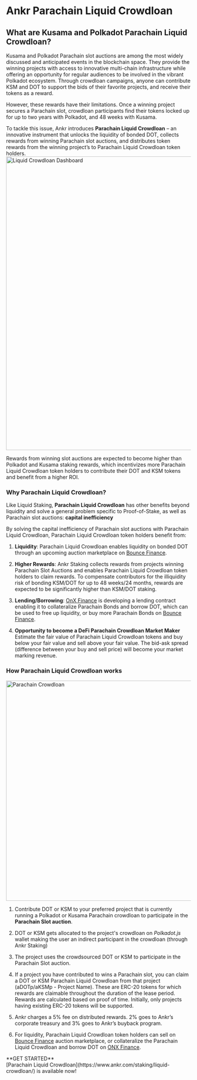 
# Ankr Parachain Liquid Crowdloan

## What are Kusama and Polkadot Parachain Liquid Crowdloan?
Kusama and Polkadot Parachain slot auctions are among the most widely discussed and anticipated events in the blockchain space. They provide the winning projects with access to innovative multi-chain infrastructure while offering an opportunity for regular audiences to be involved in the vibrant Polkadot ecosystem. Through crowdloan campaigns, anyone can contribute KSM and DOT to support the bids of their favorite projects, and receive their tokens as a reward.

However, these rewards have their limitations. Once a winning project secures a Parachain slot, crowdloan participants find their tokens locked up for up to two years with Polkadot, and 48 weeks with Kusama.

To tackle this issue, Ankr introduces **Parachain Liquid Crowdloan** – an innovative instrument that unlocks the liquidity of bonded DOT, collects rewards from winning Parachain slot auctions, and distributes token rewards from the winning project’s to Parachain Liquid Crowdloan token holders.
<img src="/docs/staking/liquid-crowdloan/liquid-crowdloan.png" alt="Liquid Crowdloan Dashboard" className="responsive-pic" width="800" />

Rewards from winning slot auctions are expected to become higher than Polkadot and Kusama staking rewards, which incentivizes more Parachain Liquid Crowdloan token holders to contribute their DOT and KSM tokens and benefit from a higher ROI.

### Why Parachain Liquid Crowdloan?

Like Liquid Staking, **Parachain Liquid Crowdloan** has other benefits beyond liquidity and solve a general problem specific to Proof-of-Stake, as well as Parachain slot auctions: **capital inefficiency**

By solving the capital inefficiency of Parachain slot auctions with Parachain Liquid Crowdloan, Parachain Liquid Crowdloan token holders benefit from:

1. **Liquidity**: Parachain Liquid Crowdloan enables liquidity on bonded DOT through an upcoming auction marketplace on [Bounce Finance](https://bounce.finance).

2. **Higher Rewards**: Ankr Staking collects rewards from projects winning Parachain Slot Auctions and enables Parachain Liquid Crowdloan token holders to claim rewards. To compensate contributors for the illiquidity risk of bonding KSM/DOT for up to 48 weeks/24 months, rewards are expected to be significantly higher than KSM/DOT staking.

3. **Lending/Borrowing**: [OnX Finance](https://onx.finance) is developing a lending contract enabling it to collateralize Parachain Bonds and borrow DOT, which can be used to free up liquidity, or buy more Parachain Bonds on [Bounce Finance](https://bounce.finance).

4.  **Opportunity to become a DeFi Parachain Crowdloan Market Maker**
Estimate the fair value of Parachain Liquid Crowdloan tokens and buy below your fair value and sell above your fair value. The bid-ask spread (difference between your buy and sell price) will become your market marking revenue.

### How Parachain Liquid Crowdloan works

<img src="/docs/staking/liquid-crowdloan/dotksm-plc.png" alt="Parachain Crowdloan" className="responsive-pic" width="600" />

1. Contribute DOT or KSM to your preferred project that is currently running a Polkadot or Kusama Parachain crowdloan to participate in the **Parachain Slot auction**.

2. DOT or KSM gets allocated to the project's crowdloan on *Polkadot.js* wallet making the user an indirect participant in the crowdloan (through Ankr Staking)

3. The project uses the crowdsourced DOT or KSM to participate in the Parachain Slot auction.

4. If a project you have contributed to wins a Parachain slot, you can claim a DOT or KSM Parachain Liquid Crowdloan from that project (aDOTp/aKSMp - Project Name). These are ERC-20 tokens for which rewards are claimable throughout the duration of the lease period. Rewards are calculated based on proof of time. Initially, only projects having existing ERC-20 tokens will be supported.

5. Ankr charges a 5% fee on distributed rewards. 2% goes to Ankr’s corporate treasury and 3% goes to Ankr’s buyback program.

6. For liquidity, Parachain Liquid Crowdloan token holders can sell on [Bounce Finance](https://bounce.finance) auction marketplace, or collateralize the Parachain Liquid Crowdloan and borrow DOT on [ONX Finance](https://onx.finance).

<Callout type="tip">
**GET STARTED**<br/>
[Parachain Liquid Crowdloan](https://www.ankr.com/staking/liquid-crowdloan/) is available now!
</Callout>



